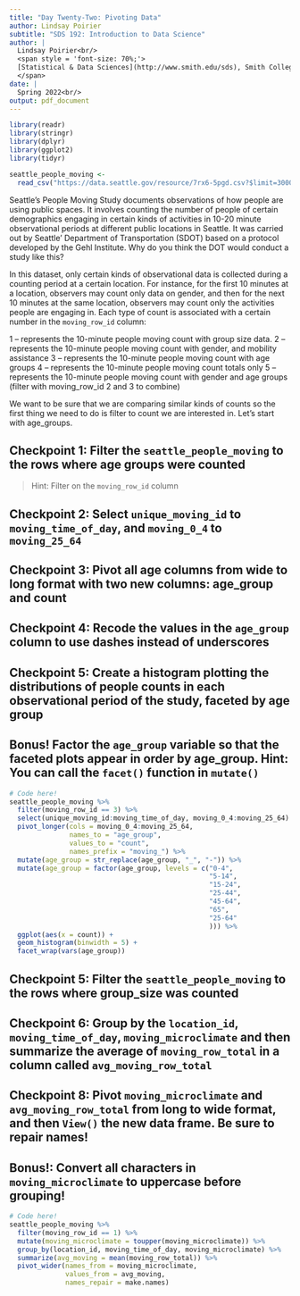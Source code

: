```yaml
---
title: "Day Twenty-Two: Pivoting Data"
author: Lindsay Poirier
subtitle: "SDS 192: Introduction to Data Science"
author: |
  Lindsay Poirier<br/>
  <span style = 'font-size: 70%;'>
  [Statistical & Data Sciences](http://www.smith.edu/sds), Smith College<br/>
  </span>
date: |
  Spring 2022<br/>
output: pdf_document
---
```


```r
library(readr)
library(stringr)
library(dplyr)
library(ggplot2)
library(tidyr)

seattle_people_moving <- 
  read_csv("https://data.seattle.gov/resource/7rx6-5pgd.csv?$limit=3000")
```

Seattle's People Moving Study documents observations of how people are using public spaces. It involves counting the number of people of certain demographics engaging in certain kinds of activities in 10-20 minute observational periods at different public locations in Seattle. It was carried out by Seattle' Department of Transportation (SDOT) based on a protocol developed by the Gehl Institute. Why do you think the DOT would conduct a study like this?

In this dataset, only certain kinds of observational data is collected during a counting period at a certain location. For instance, for the first 10 minutes at a location, observers may count only data on gender, and then for the next 10 minutes at the same location, observers may count only the activities people are engaging in. Each type of count is associated with a certain number in the `moving_row_id` column:

1 – represents the 10-minute people moving count with group size data.
2 – represents the 10-minute people moving count with gender, and mobility assistance
3 – represents the 10-minute people moving count with age groups
4 – represents the 10-minute people moving count totals only
5 – represents the 10-minute people moving count with gender and age groups (filter with moving_row_id 2 and 3 to combine)

We want to be sure that we are comparing similar kinds of counts so the first thing we need to do is filter to count we are interested in. Let's start with age_groups. 

## Checkpoint 1: Filter the `seattle_people_moving` to the rows where age groups were counted

> Hint: Filter on the `moving_row_id` column

## Checkpoint 2: Select `unique_moving_id` to `moving_time_of_day`, and `moving_0_4` to `moving_25_64`

## Checkpoint 3: Pivot all age columns from wide to long format with two new columns: age_group and count 

## Checkpoint 4: Recode the values in the `age_group` column to use dashes instead of underscores

## Checkpoint 5: Create a histogram plotting the distributions of people counts in each observational period of the study, faceted by age group

## Bonus! Factor the `age_group` variable so that the faceted plots appear in order by age_group. Hint: You can call the `facet()` function in `mutate()`

```r
# Code here!
seattle_people_moving %>%
  filter(moving_row_id == 3) %>%
  select(unique_moving_id:moving_time_of_day, moving_0_4:moving_25_64) %>%
  pivot_longer(cols = moving_0_4:moving_25_64, 
               names_to = "age_group",
               values_to = "count",
               names_prefix = "moving_") %>%
  mutate(age_group = str_replace(age_group, "_", "-")) %>%
  mutate(age_group = factor(age_group, levels = c("0-4",
                                                  "5-14",
                                                  "15-24",
                                                  "25-44",
                                                  "45-64",
                                                  "65",
                                                  "25-64"
                                                  ))) %>%
  ggplot(aes(x = count)) +
  geom_histogram(binwidth = 5) +
  facet_wrap(vars(age_group))
```

## Checkpoint 5: Filter the `seattle_people_moving` to the rows where group_size was counted

## Checkpoint 6: Group by the `location_id`, `moving_time_of_day`, `moving_microclimate` and then summarize the average of `moving_row_total` in a column called `avg_moving_row_total`

## Checkpoint 8: Pivot `moving_microclimate` and `avg_moving_row_total` from long to wide format, and then `View()` the new data frame. Be sure to repair names!

## Bonus!: Convert all characters in `moving_microclimate` to uppercase before grouping!

```r
# Code here!
seattle_people_moving %>%
  filter(moving_row_id == 1) %>%
  mutate(moving_microclimate = toupper(moving_microclimate)) %>%
  group_by(location_id, moving_time_of_day, moving_microclimate) %>%
  summarize(avg_moving = mean(moving_row_total)) %>%
  pivot_wider(names_from = moving_microclimate, 
              values_from = avg_moving,
              names_repair = make.names)
```

